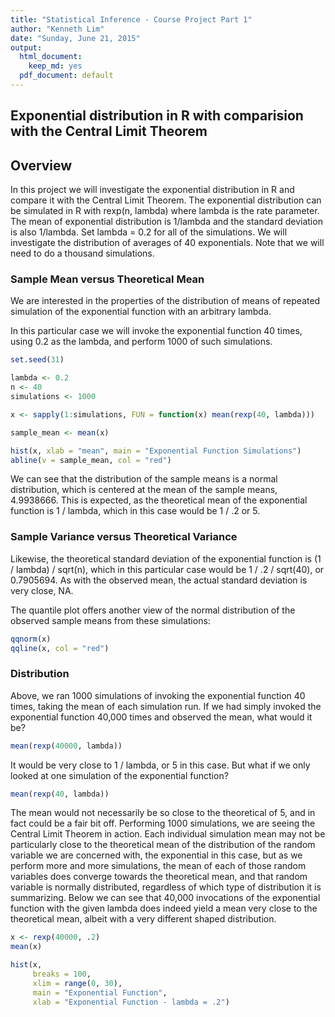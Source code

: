 ```yaml
---
title: "Statistical Inference - Course Project Part 1"
author: "Kenneth Lim"
date: "Sunday, June 21, 2015"
output:
  html_document:
    keep_md: yes
  pdf_document: default
---
```




## Exponential distribution in R with comparision with the Central Limit Theorem
## Overview
In this project we will investigate the exponential distribution in R and compare it with the Central Limit Theorem. The exponential distribution can be simulated in R with rexp(n, lambda) where lambda is the rate parameter. The mean of exponential distribution is 1/lambda and the standard deviation is also 1/lambda. Set lambda = 0.2 for all of the simulations. We will investigate the distribution of averages of 40 exponentials. Note that we will need to do a thousand simulations.
 
 

### Sample Mean versus Theoretical Mean
 
We are interested in the properties of the distribution of means of repeated simulation of the exponential function with an arbitrary lambda.

In this particular case we will invoke the exponential function 40 times, using 0.2 as the lambda, and perform 1000 of such simulations.
 
```r
set.seed(31)

lambda <- 0.2
n <- 40
simulations <- 1000

x <- sapply(1:simulations, FUN = function(x) mean(rexp(40, lambda)))

sample_mean <- mean(x)

hist(x, xlab = "mean", main = "Exponential Function Simulations")
abline(v = sample_mean, col = "red")
```
 
We can see that the distribution of the sample means is a normal distribution, which is centered at the mean of the sample means, 4.9938666. This is expected, as the theoretical mean of the exponential function is 1 / lambda, which in this case would be 1 / .2 or 5.



### Sample Variance versus Theoretical Variance

Likewise, the theoretical standard deviation of the exponential function is (1 / lambda) / sqrt(n), which in this particular case would be 1 / .2 / sqrt(40), or 0.7905694. As with the observed mean, the actual standard deviation is very close, NA.

The quantile plot offers another view of the normal distribution of the observed sample means from these simulations:
 
```r
qqnorm(x)
qqline(x, col = "red")
```



### Distribution

Above, we ran 1000 simulations of invoking the exponential function 40 times, taking the mean of each simulation run. If we had simply invoked the exponential function 40,000 times and observed the mean, what would it be?

```r
mean(rexp(40000, lambda))
```

It would be very close to 1 / lambda, or 5 in this case. But what if we only looked at one simulation of the exponential function?

```r
mean(rexp(40, lambda))
```

The mean would not necessarily be so close to the theoretical of 5, and in fact could be a fair bit off. Performing 1000 simulations, we are seeing the Central Limit Theorem in action. Each individual simulation mean may not be particularly close to the theoretical mean of the distribution of the random variable we are concerned with, the exponential in this case, but as we perform more and more simulations, the mean of each of those random variables does converge towards the theoretical mean, and that random variable is normally distributed, regardless of which type of distribution it is summarizing. Below we can see that 40,000 invocations of the exponential function with the given lambda does indeed yield a mean very close to the theoretical mean, albeit with a very different shaped distribution.

```r
x <- rexp(40000, .2)
mean(x)

hist(x, 
     breaks = 100, 
     xlim = range(0, 30),
     main = "Exponential Function",
     xlab = "Exponential Function - lambda = .2")
```
